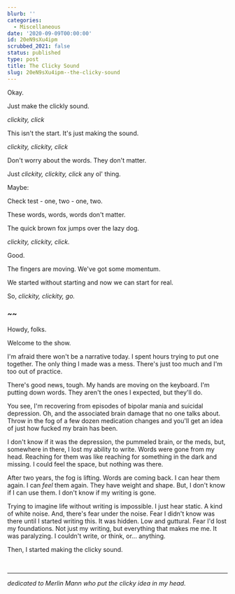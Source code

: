 ```yaml
---
blurb: ''
categories:
  - Miscellaneous
date: '2020-09-09T00:00:00'
id: 20eN9sXu4ipm
scrubbed_2021: false
status: published
type: post
title: The Clicky Sound
slug: 20eN9sXu4ipm--the-clicky-sound
---
```


Okay.

Just make the clickly sound.

*clickity, click*

This isn't the start. It's just making the sound.

*clickity, clickity, click*

Don't worry about the words. They don't matter. 

Just *clickity, clickity, click* any ol' thing.

Maybe:

Check test - one, two - one, two.

These words, words, words don't matter.

The quick brown fox jumps over the lazy dog.

*clickity, clickity, click.*

Good.

The fingers are moving. We've got some momentum.

We started without starting and now we can start for real. 

So, *clickity, clickity, go.*

### ~~ 

Howdy, folks.

Welcome to the show.

I'm afraid there won't be a narrative today. I spent hours trying to put one together. The only thing I made was a mess. There's just too much and I'm too out of practice. 

There's good news, tough. My hands are moving on the keyboard. I'm putting down words. They aren't the ones I expected, but they'll do.

You see, I'm recovering from episodes of bipolar mania and suicidal depression. Oh, and the associated brain damage that no one talks about. Throw in the fog of a few dozen medication changes and you'll get an idea of just how fucked my brain has been. 

I don't know if it was the depression, the pummeled brain, or the meds, but, somewhere in there, I lost my ability to write. Words were gone from my head. Reaching for them was like reaching for something in the dark and missing. I could feel the space, but nothing was there.

After two years, the fog is lifting. Words are coming back. I can hear them again. I can _feel_ them again. They have weight and shape. But, I don't know if I can use them. I don't know if my writing is gone. 

Trying to imagine life without writing is impossible. I just hear static. A kind of white noise. And, there's fear under the noise. Fear I didn't know was there until I started writing this. It was hidden. Low and guttural. Fear I'd lost my foundations. Not just my writing, but everything that makes me me. It was paralyzing. I couldn't write, or think, or... anything. 

Then, I started making the clicky sound.

<br />

---



*dedicated to Merlin Mann who put the clicky idea in my head.*
